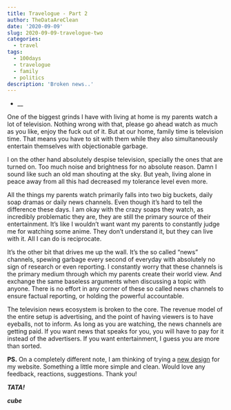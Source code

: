 ```yaml
---
title: Travelogue - Part 2
author: TheDataAreClean
date: '2020-09-09'
slug: 2020-09-09-travelogue-two
categories:
  - travel
tags:
  - 100days
  - travelogue
  - family
  - politics
description: 'Broken news..'
---
```


* __

One of the biggest grinds I have with living at home is my parents watch a lot of television. Nothing wrong with that, please go ahead watch as much as you like, enjoy the fuck out of it. But at our home, family time is television time. That means you have to sit with them while they also simultaneously entertain themselves with objectionable garbage. 

I on the other hand absolutely despise television, specially the ones that are turned on. Too much noise and brightness for no absolute reason. Damn I sound like such an old man shouting at the sky. But yeah, living alone in peace away from all this had decreased my tolerance level even more. 

All the things my parents watch primarily falls into two big buckets, daily soap dramas or daily news channels. Even though it's hard to tell the difference these days. I am okay with the crazy soaps they watch, as incredibly problematic they are, they are still the primary source of their entertainment. It's like I wouldn't want want my parents to constantly judge me for watching some anime. They don't understand it, but they can live with it. All I can do is reciprocate.

It's the other bit that drives me up the wall. It's the so called "news" channels, spewing garbage every second of everyday with absolutely no sign of research or even reporting. I constantly worry that these channels is the primary medium through which my parents create their world view. And exchange the same baseless arguments when discussing a topic with anyone. There is no effort in any corner of these so called news channels to ensure factual reporting, or holding the powerful accountable.

The television news ecosystem is broken to the core. The revenue model of the entire setup is advertising, and the point of having viewers is to have eyeballs, not to inform. As long as you are watching, the news channels are getting paid. If you want news that speaks for you, you will have to pay for it instead of the advertisers. If you want entertainment, I guess you are more than sorted. 

**PS.** On a completely different note, I am thinking of trying a [new design](https://tdac.netlify.app/){target="_blank"} for my website. Something a little more simple and clean. Would love any feedback, reactions, suggestions. Thank you!

**_TATA!_**

**_cube_**
